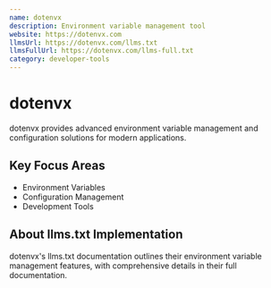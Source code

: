```yaml
---
name: dotenvx
description: Environment variable management tool
website: https://dotenvx.com
llmsUrl: https://dotenvx.com/llms.txt
llmsFullUrl: https://dotenvx.com/llms-full.txt
category: developer-tools
---
```


# dotenvx

dotenvx provides advanced environment variable management and configuration solutions for modern applications.

## Key Focus Areas

- Environment Variables
- Configuration Management
- Development Tools

## About llms.txt Implementation

dotenvx's llms.txt documentation outlines their environment variable management features, with comprehensive details in their full documentation.
